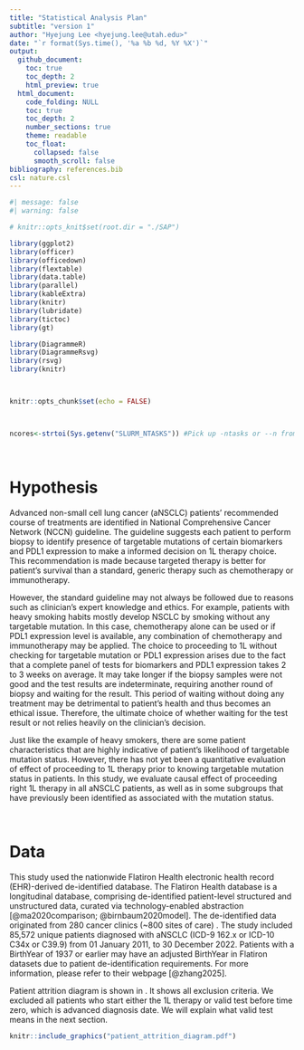 ```yaml
---
title: "Statistical Analysis Plan"
subtitle: "version 1"
author: "Hyejung Lee <hyejung.lee@utah.edu>"
date: "`r format(Sys.time(), '%a %b %d, %Y %X')`"
output:
  github_document:
    toc: true
    toc_depth: 2
    html_preview: true
  html_document:
    code_folding: NULL
    toc: true
    toc_depth: 2
    number_sections: true
    theme: readable
    toc_float:
      collapsed: false
      smooth_scroll: false
bibliography: references.bib
csl: nature.csl
---
```




```r
#| message: false
#| warning: false

# knitr::opts_knit$set(root.dir = "./SAP")

library(ggplot2)
library(officer)
library(officedown)
library(flextable)
library(data.table)
library(parallel)
library(kableExtra)
library(knitr)
library(lubridate)
library(tictoc)
library(gt)

library(DiagrammeR)
library(DiagrammeRsvg)
library(rsvg)
library(knitr)



knitr::opts_chunk$set(echo = FALSE)



ncores<-strtoi(Sys.getenv("SLURM_NTASKS")) #Pick up -ntasks or --n from the environment


```



\


# Hypothesis


Advanced non-small cell lung cancer (aNSCLC) patients' recommended course of treatments are identified in National Comprehensive Cancer Network (NCCN) guideline. The guideline suggests each patient to perform biopsy to identify presence of targetable mutations of certain biomarkers and PDL1 expression to make a informed decision on 1L therapy choice. This recommendation is made because targeted therapy is better for patient's survival than a standard, generic therapy such as chemotherapy or immunotherapy.

However, the standard guideline may not always be followed due to reasons such as clinician's expert knowledge and ethics. For example, patients with heavy smoking habits mostly develop NSCLC by smoking without any targetable mutation. In this case, chemotherapy alone can be used or if PDL1 expression level is available, any combination of chemotherapy and immunotherapy may be applied. The choice to proceeding to 1L without checking for targetable mutation or PDL1 expression arises due to the fact that a complete panel of tests for biomarkers and PDL1 expression takes 2 to 3 weeks on average. It may take longer if the biopsy samples were not good and the test results are indeterminate, requiring another round of biopsy and waiting for the result. This period of waiting without doing any treatment may be detrimental to patient's health and thus becomes an ethical issue. Therefore, the ultimate choice of whether waiting for the test result or not relies heavily on the clinician's decision. 

Just like the example of heavy smokers, there are some patient characteristics that are highly indicative of patient's likelihood of targetable mutation status. However, there has not yet been a quantitative evaluation of effect of proceeding to 1L therapy prior to knowing targetable mutation status in patients. In this study, we evaluate causal effect of proceeding right 1L therapy in all aNSCLC patients, as well as in some subgroups that have previously been identified as associated with the mutation status. 


\

# Data

This study used the nationwide Flatiron Health electronic health record (EHR)-derived de-identified database. The Flatiron Health database is a longitudinal database, comprising de-identified patient-level structured and unstructured data, curated via technology-enabled abstraction [@ma2020comparison; @birnbaum2020model]. The de-identified data originated from 280 cancer clinics (~800 sites of care) . The study included 85,572 unique patients diagnosed with aNSCLC (ICD-9 162.x or ICD-10 C34x or C39.9) from 01 January 2011, to 30 December 2022. Patients with a BirthYear of 1937 or earlier may have an adjusted BirthYear in Flatiron datasets due to patient de-identification requirements. For more information, please refer to their webpage [@zhang2025].


Patient attrition diagram  is shown in \ref{fig:pt_attrition}. It shows all exclusion criteria. We excluded all patients who start either the 1L therapy or valid test before time zero, which is advanced diagnosis date. We will explain what valid test means in the next section. 



```r


knitr::include_graphics("patient_attrition_diagram.pdf")

```





